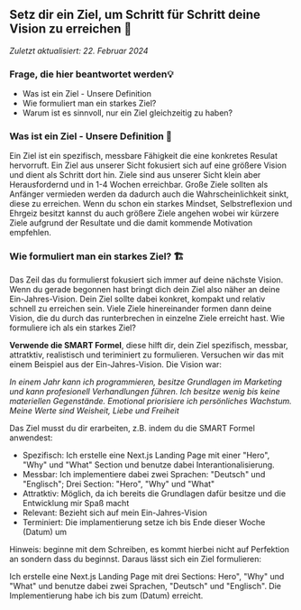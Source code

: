 ## Setz dir ein Ziel, um Schritt für Schritt deine Vision zu erreichen 🥅

_Zuletzt aktualisiert: 22. Februar 2024_

### Frage, die hier beantwortet werden💡

- Was ist ein Ziel - Unsere Definition
- Wie formuliert man ein starkes Ziel?
- Warum ist es sinnvoll, nur ein Ziel gleichzeitig zu haben?

### Was ist ein Ziel - Unsere Definition 🐐

Ein Ziel ist ein spezifisch, messbare Fähigkeit die eine konkretes Resulat hervorruft. 
Ein Ziel aus unserer Sicht fokusiert sich auf eine größere Vision und dient als Schritt dort hin.
Ziele sind aus unserer Sicht klein aber Herausfordernd und in 1-4 Wochen erreichbar.
Große Ziele sollten als Anfänger vermieden werden da dadurch auch die Wahrscheinlichkeit sinkt, diese zu erreichen.
Wenn du schon ein starkes Mindset, Selbstreflexion und Ehrgeiz besitzt kannst du auch größere Ziele angehen wobei wir kürzere Ziele aufgrund der Resultate und die damit kommende Motivation empfehlen.

### Wie formuliert man ein starkes Ziel? 🏗️

Das Zeil das du formulierst fokusiert sich immer auf deine nächste Vision.
Wenn du gerade begonnen hast bringt dich dein Ziel also näher an deine Ein-Jahres-Vision.
Dein Ziel sollte dabei konkret, kompakt und relativ schnell zu erreichen sein.
Viele Ziele hinereinander formen dann deine Vision, die du durch das runterbrechen in einzelne Ziele erreicht hast.
Wie formuliere ich als ein starkes Ziel?

**Verwende die SMART Formel**, diese hilft dir, dein Ziel spezifisch, messbar, attratktiv, realistisch und teriminiert zu formulieren.
Versuchen wir das mit einem Beispiel aus der Ein-Jahres-Vision.
Die Vision war:

_In einem Jahr kann ich programmieren, besitze Grundlagen im Marketing und kann profesionell Verhandlungen führen. Ich besitze wenig bis keine materiellen Gegenstände. Emotional priorisiere ich persönliches Wachstum. Meine Werte sind Weisheit, Liebe und Freiheit_

Das Ziel musst du dir erarbeiten, z.B. indem du die SMART Formel anwendest:

- Spezifisch: Ich erstelle eine Next.js Landing Page mit einer "Hero", "Why" und "What" Section und benutze dabei Interantionalisierung.
- Messbar: Ich implementiere dabei zwei Sprachen: "Deutsch" und "Englisch"; Drei Section: "Hero", "Why" und "What"
- Attratktiv: Möglich, da ich bereits die Grundlagen dafür besitze und die Entwicklung mir Spaß macht
- Relevant: Bezieht sich auf mein Ein-Jahres-Vision
- Terminiert: Die implamentierung setze ich bis Ende dieser Woche (Datum) um

Hinweis: beginne mit dem Schreiben, es kommt hierbei nicht auf Perfektion an sondern dass du beginnst.
Daraus lässt sich ein Ziel formulieren:

Ich erstelle eine Next.js Landing Page mit drei Sections: Hero", "Why" und "What" und benutze dabei zwei Sprachen, "Deutsch" und "Englisch". Die Implementierung habe ich bis zum (Datum) erreicht.